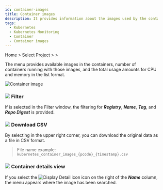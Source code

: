 ```yaml
---
id: container-images
title: Container images
description: It provides information about the images used by the containers.
tags:
  - Kubernetes
  - Kubernetes Monitoring
  - Container
  - Container images
---
```


Home > Select Project > <Cmdname sid="container" className="uitext" /> > <Cmdname sid="containerImages" className="uitext" />

The <Cmdname sid="containerImages" className="uitext" /> menu provides available images in the containers, number of containers running with those images, and the total usage amounts for CPU and memory in the list format.

![Container image](/img/k8s-container-img.png)

### ![](/img/char-a.svg) Filter

If <Cmdname sid="TTL06740" className="uitext" /> is selected in the Filter window, the filtering for **_Registry_**, **_Name_**, **_Tag_**, and **_Repo Digest_** is provided.

### ![](/img/char-b.svg) Download CSV

By selecting <Cmdname sid="sms_summary_download_csv" className="uitext" /> in the upper right corner, you can download the original data as a file in CSV format. 

> File name example: `kubernetes_container_images_{pcode}_{timestamp}.csv`

### ![](/img/char-c.svg) Container details view

If you select the ![Display Detail icon](/img/ic-pageview.svg) <Cmdname sid="TLT07247" className="uitext" /> icon on the right of the **_Name_** column, the <Cmdname sid="container_list" className="uitext" /> menu appears where the image has been searched.
